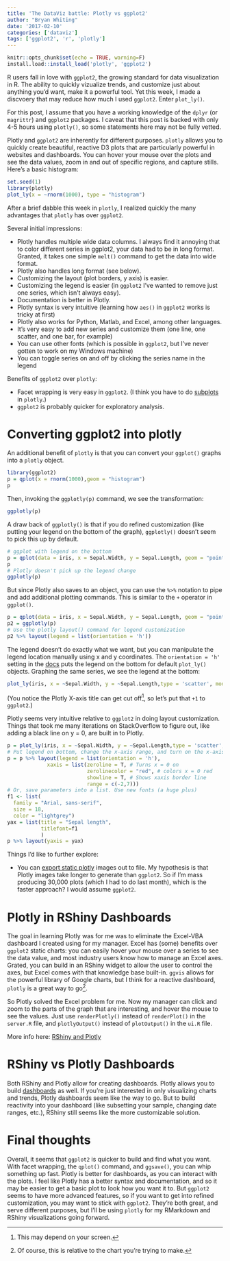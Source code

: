 ```yaml
---
title: 'The DataViz battle: Plotly vs ggplot2'
author: "Bryan Whiting"
date: '2017-02-10'
categories: ['dataviz']
tags: ['ggplot2', 'r', 'plotly']
---
```


```r
knitr::opts_chunk$set(echo = TRUE, warning=F)
install.load::install_load('plotly', 'ggplot2')
```
R users fall in love with ```ggplot2```, the growing standard for data visualization in R. The ability to quickly vizualize trends, and customize just about anything you'd want, make it a powerful tool. Yet this week, I made a discvoery that may reduce how much I used ```ggplot2```. Enter ```plot_ly()```. 

For this post, I assume that you have a working knowledge of the ```dplyr``` (or ```magrittr```) and ```ggplot2``` packages. I caveat that this post is backed with only 4-5 hours using ```plotly()```, so some statements here may not be fully vetted.

Plotly and ```ggplot2``` are inherently for different purposes. ```plotly``` allows you to quickly create beautiful, reactive D3 plots that are particularly powerful in websites and dashboards. You can hover your mouse over the plots and see the data values, zoom in and out of specific regions, and capture stills. Here's a basic histogram:


```r
set.seed(1)
library(plotly)
plot_ly(x = ~rnorm(1000), type = "histogram")

```

After a brief dabble this week in ```plotly```, I realized quickly the many advantages that ```plotly``` has over ```ggplot2```. 

Several initial impressions:

* Plotly handles multiple wide data columns. I always find it annoying that to color different series in ggplot2, your data had to be in long format. Granted, it takes one simple ```melt()``` command to get the data into wide format.
* Plotly also handles long format (see below).
* Customizing the layout (plot borders, y axis) is easier.
* Customizing the legend is easier (in ```ggplot2``` I've wanted to remove just one series, which isn't always easy).
* Documentation is better in Plotly.
* Plotly syntax is very intuitive (learning how ```aes()``` in ```ggplot2``` works is tricky at first)
* Plotly also works for Python, Matlab, and Excel, among other languages.
* It's very easy to add new series and customize them (one line, one scatter, and one bar, for example)
* You can use other fonts (which is possible in ```ggplot2```, but I've never gotten to work on my Windows machine)
* You can toggle series on and off by clicking the series name in the legend

Benefits of ```ggplot2``` over ```plotly```:

* Facet wrapping is very easy in ```ggplot2```. (I think you have to do [subplots](https://plot.ly/r/subplots/) in ```plotly```.)
* ```ggplot2``` is probably quicker for exploratory analysis.


# Converting ggplot2 into plotly

An additional benefit of ```plotly``` is that you can convert your ```ggplot()``` graphs into a ```plotly``` object.
```r
library(ggplot2)
p = qplot(x = rnorm(1000),geom = "histogram")
p
```

Then, invoking the ```ggplotly(p)``` command, we see the transformation:
```r
ggplotly(p)
```

A draw back of ```ggplotly()``` is that if you do refined customization (like putting your legend on the bottom of the graph), ```ggplotly()``` doesn't seem to pick this up by default. 

```r
# ggplot with legend on the bottom
p = qplot(data = iris, x = Sepal.Width, y = Sepal.Length, geom = "point",color = Species) + theme(legend.position="bottom")
p
# Plotly doesn't pick up the legend change
ggplotly(p)
```

But since Plotly also saves to an object, you can use the ```%>%``` notation to pipe and add additional plotting commands. This is similar to the ```+``` operator in ```ggplot()```.
```r
p = qplot(data = iris, x = Sepal.Width, y = Sepal.Length, geom = "point",color = Species) + theme(legend.position="bottom")
p2 = ggplotly(p) 
# Use the plotly layout() command for legend customization
p2 %>% layout(legend = list(orientation = 'h'))
```

The legend doesn't do exactly what we want, but you can manipulate the legend location manually using x and y coordinates. The ```orientation = 'h'``` setting in the [docs](https://plot.ly/r/legend/) puts the legend on the bottom for default ```plot_ly()``` objects. Graphing the same series, we see the legend at the bottom:

```r
plot_ly(iris, x = ~Sepal.Width, y = ~Sepal.Length,type = 'scatter', mode = 'markers', color = ~Species) %>% layout(legend = list(orientation = 'h'))
```

(You notice the Plotly X-axis title can get cut off[^2], so let's put that ```+1``` to ```ggplot2```.)

[^2]: This may depend on your screen.

Plotly seems very intuitive relative to ```ggplot2``` in doing layout customization. Things that took me many iterations on StackOverflow to figure out, like adding a black line on y = 0, are built in to Plotly. 
```r
p = plot_ly(iris, x = ~Sepal.Width, y = ~Sepal.Length,type = 'scatter', mode = 'markers', color = ~Species) 
# Put legend on bottom, change the x-axis range, and turn on the x-axis line. Also, make the zeroline visible, and turn it red.
p = p %>% layout(legend = list(orientation = 'h'),
             xaxis = list(zeroline = T, # Turns x = 0 on
                          zerolinecolor = "red", # colors x = 0 red
                          showline = T, # Shows xaxis border line
                          range = c(-2,7))) 
# Or, save parameters into a list. Use new fonts (a huge plus)
f1 <- list(
  family = "Arial, sans-serif",
  size = 18,
  color = "lightgrey")
yax = list(title = "Sepal length", 
           titlefont=f1
           )
p %>% layout(yaxis = yax)
```



Things I'd like to further explore:

- You can [export static plotly](https://plot.ly/r/static-image-export/) images out to file. My hypothesis is that Plotly images take longer to generate than ```ggplot2```. So if I'm mass producing 30,000 plots (which I had to do last month), which is the faster approach? I would assume ```ggplot2```.



# Plotly in RShiny Dashboards

The goal in learning Plotly was for me was to eliminate the Excel-VBA dashboard I created using for my manager. Excel has (some) benefits over ```ggplot2``` static charts: you can easily hover your mouse over a series to see the data value, and most industry users know how to manage an Excel axes. Grated, you can build in an RShiny widget to allow the user to control the axes, but Excel comes with that knowledge base built-in. ```ggvis``` allows for the powerful library of Google charts, but I think for a reactive dashboard, ```plotly``` is a great way to go[^1].

[^1]: Of course, this is relative to the chart you're trying to make.

So Plotly solved the Excel problem for me. Now my manager can click and zoom to the parts of the graph that are interesting, and hover the mouse to see the values. Just use ```renderPlotly()``` instead of ```renderPlot()``` in the ```server.R``` file, and ```plotlyOutput()``` instead of ```plotOutput()``` in the ```ui.R``` file.

More info here: [RShiny and Plotly](https://plot.ly/r/shiny-tutorial/) 

# RShiny vs Plotly Dashboards

Both RShiny and Plotly allow for creating dashboards. Plotly allows you to build [dashboards](https://plot.ly/r/dashboard/) as well. If you're just interested in only visualizing charts and trends, Plotly dashboards seem like the way to go. But to build reactivity into your dashboard (like subsetting your sample, changing date ranges, etc.), RShiny still seems like the more customizable solution. 

# Final thoughts

Overall, it seems that ```ggplot2``` is quicker to build and find what you want. With facet wrapping, the ```qplot()``` command, and ```ggsave()```, you can whip something up fast. Plotly is better for dashboards, as you can interact with the plots. I feel like Plotly has a better syntax and documentation, and so it may be easier to get a basic plot to look how you want it to. But ```ggplot2``` seems to have more advanced features, so if you want to get into refined customization, you may want to stick with ```ggplot2```. They're both great, and serve different purposes, but I'll be using ```plotly``` for my RMarkdown and RShiny visualizations going forward.
